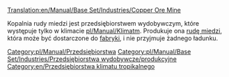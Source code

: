 [[Translation:en/Manual/Base Set/Industries/Copper Ore Mine]]

{{pl/Manual/Base Set/Industries/Przedsiębiorstwa|image=en/Manual/Base Set/Industries/Copperoremine.png
|name=Kopalnia rudy miedzi
|climates=[[pl/Manual/Klimat]]
|accepts=Nic
|produces=[[en/Ruda miedzi]]
}}

Kopalnia rudy miedzi jest przedsiębiorstwem wydobywczym, które występuje tylko w klimacie [[pl/Manual/Klimat]]m. Produkuje ona [[pl/Manual/Base Set/Cargos/Ruda miedzi|rudę miedzi]], która może być dostarczone do [[pl/Manual/Base Set/Industries/Fabryka|fabryki]], i nie przyjmuje żadnego ładunku. 

{{pl/Manual/Base Set/Industries/Navbox Industries}}

[[Category:pl/Manual/Przedsiębiorstwa]]
[[Category:pl/Manual/Base Set/Industries/Przedsiębiorstwa wydobywcze/produkcyjne]]
[[Category:en/Przedsiębiorstwa klimatu tropikalnego]]